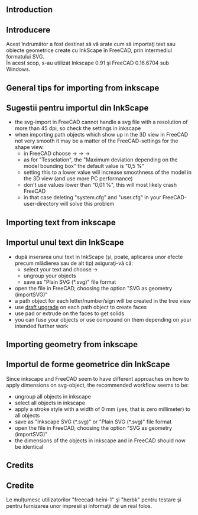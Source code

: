 <languages/>

<div class="mw-translate-fuzzy">
{{TutorialInfo/ro
|Topic= Importaţi text şi forme geometrice create cu InkScape
|Nivel= Începător
|Timp= 30 minute
|Autor=r-frank
|FCVersion=0.16.6704
|Fişiere=
}}
</div>

== Introduction ==

<div class="mw-translate-fuzzy">
==Introducere==
Acest îndrumător a fost destinat să vă arate cum să importaţi text sau obiecte geometrice create cu InkScape în FreeCAD, prin intermediul formatului SVG.<br />
În acest scop, s-au utilizat Inkscape 0.91 şi FreeCAD 0.16.6704 sub Windows.
</div>

== General tips for importing from inkscape ==

<div class="mw-translate-fuzzy">
==Sugestii pentru importul din InkScape==
*the svg-import in FreeCAD cannot handle a svg file with a resolution of more than 45 dpi, so check the settings in inkscape
*when importing path objects which show up in the 3D view in FreeCAD not very smooth it may be a matter of the FreeCAD-settings for the shape view.
**in FreeCAD choose {{KEY| Edit}}  →  {{KEY| Preferences}}  →  {{KEY| Part Design}}  →  {{KEY| Shape View}}
**as for "Tesselation", the "Maximum deviation depending on the model bounding box" the default value is "0,5 %"
**setting this to a lower value will increase smoothness of the model in the 3D view (and use more PC performance)
**don't use values lower than "0,01 %", this will most likely crash FreeCAD
**in that case deleting "system.cfg" and "user.cfg" in your FreeCAD-user-directory will solve this problem
</div>

== Importing text from inkscape ==

<div class="mw-translate-fuzzy">
== Importul unul text din InkScape ==
*după inserarea unui text in InkScape (şi, poate, aplicarea unor efecte precum mlădierea sau de alt tip) asiguraţi-vă căː
**select your text and choose {{KEY| Path}}  →  {{KEY| Object to path}}
**ungroup your objects
**save as "Plain SVG (*.svg)" file format
*open the file in FreeCAD, choosing the option "SVG as geometry (importSVG)"
*a path object for each letter/number/sign will be created in the tree view
*use [[Draft Upgrade|draft upgrade]] on each path object to create faces
*use pad or extrude on the faces to get solids
*you can fuse your objects or use compound on them depending on your intended further work
</div>

== Importing geometry from inkscape ==

<div class="mw-translate-fuzzy">
== Importul de forme geometrice din InkScape ==
Since inkscape and FreeCAD seem to have different approaches on how to apply dimensions on svg-object, the recommended workflow seems to be:
*ungroup all objects in inkscape
*select all objects in inkscape
*apply a stroke style with a width of 0 mm (yes, that is zero millimeter) to all objects
*save as "Inkscape SVG (*.svg)" or "Plain SVG (*.svg)" file format
*open the file in FreeCAD, choosing the option "SVG as geometry (importSVG)"
*the dimensions of the objects in inkscape and in FreeCAD should now be identical
</div>

== Credits ==

<div class="mw-translate-fuzzy">
==Credite==
Le mulţumesc utilizatorilor  "freecad-heini-1" şi "herbk" pentru testare şi pentru furnizarea unor impresii şi informaţii de un real folos.
</div>